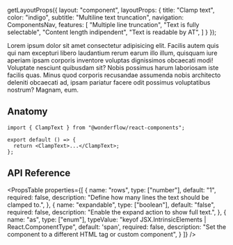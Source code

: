 
  getLayoutProps({
    layout: "component",
    layoutProps: {
      title: "Clamp text",
      color: "indigo",
      subtitle: "Multiline text truncation",
      navigation: ComponentsNav,
      features: [
        "Multiple line truncation",
        "Text is fully selectable",
        "Content length indipendent",
        "Text is readable by AT",
      ]
    }
  });

<LiveArea>
  <ClampText rows={3}>
    Lorem ipsum dolor sit amet consectetur adipisicing elit. Facilis autem
    quis qui nam excepturi libero laudantium rerum earum illo illum,
    quisquam iure aperiam ipsam corporis inventore voluptas dignissimos
    obcaecati modi! Voluptate nesciunt quibusdam sit? Nobis possimus harum
    laboriosam iste facilis quas. Minus quod corporis recusandae assumenda
    nobis architecto deleniti obcaecati ad, ipsam pariatur facere odit
    possimus voluptatibus nostrum? Magnam, eum.
  </ClampText>
</LiveArea>


## Anatomy

```tsx lines="1,4"
import { ClampText } from "@wonderflow/react-components";

export default () => {
  return <ClampText>...</ClampText>;
};
```

## API Reference

<PropsTable
  properties={[
    {
      name: "rows",
      type: ["number"],
      default: "1",
      required: false,
      description: "Define how many lines the text should be clamped to.",
    },
    {
      name: "expandable",
      type: ["boolean"],
      default: "false",
      required: false,
      description: "Enable the expand action to show full text.",
    },
    {
      name: "as",
      type: ["enum"],
      typeValue: "keyof JSX.IntrinsicElements | React.ComponentType<any>",
      default: 'span',
      required: false,
      description:
        "Set the component to a different HTML tag or custom component",
    }
  ]}
/>

